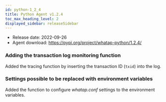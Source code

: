 ```yaml
---
id: python-1_2_4
title: Python Agent v1.2.4
toc_max_heading_level: 2
displayed_sidebar: releaseSidebar
---
```



- Release date: 2022-09-26
- Agent download: https://pypi.org/project/whatap-python/1.2.4/

### Adding the transaction log monitoring function

Added the tracing function by inserting the transaction ID (`txid`) into the log.

### Settings possible to be replaced with environment variables

Added the function to configure _whatap.conf_ settings to the environment variables. 
